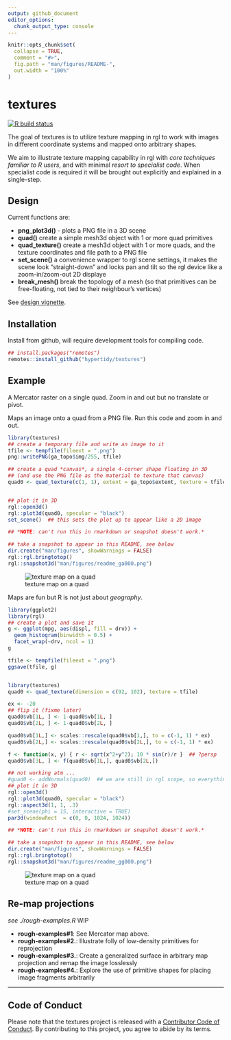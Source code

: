 ```yaml
---
output: github_document
editor_options: 
  chunk_output_type: console
---
```


<!-- README.md is generated from README.Rmd. Please edit that file -->

```r
knitr::opts_chunk$set(
  collapse = TRUE,
  comment = "#>",
  fig.path = "man/figures/README-",
  out.width = "100%"
)
```

# textures

<!-- badges: start -->
[![R build status](https://github.com/hypertidy/textures/workflows/R-CMD-check/badge.svg)](https://github.com/hypertidy/textures/actions)
<!-- badges: end -->



The goal of textures is to utilize texture mapping in rgl to work with images in different coordinate systems and mapped onto arbitrary shapes. 

We aim to illustrate texture mapping capability in rgl with *core techniques familiar to R users*, and with minimal *resort to specialist code*. When specialist code is required
it will be brought out explicitly and explained in a single-step. 


## Design

Current functions are: 

* **png_plot3d()** - plots a PNG file in a 3D scene
* **quad()** create a simple mesh3d object with 1 or more quad primitives
* **quad_texture()** create a mesh3d object with 1 or more quads, and the texture coordinates and
file path to a PNG file
* **set_scene()** a convenience wrapper to rgl scene settings, it makes the scene look "straight-down" 
 and locks pan and tilt so the rgl device like a zoom-in/zoom-out 2D displaye
* **break_mesh()** break the topology of a mesh (so that primitives can be free-floating, not
 tied to their neighbour's vertices)


See [design vignette](https://github.com/hypertidy/textures/blob/master/vignettes/design.Rmd). 

 
## Installation

Install from github, will require development tools for compiling code. 

```R
## install.packages("remotes")
remotes::install_github("hypertidy/textures")
```


## Example

A Mercator raster on a single quad. Zoom in and out but no translate or pivot. 

Maps an image onto a quad from a PNG file. Run this code and zoom in and out. 



```r
library(textures)
## create a temporary file and write an image to it
tfile <- tempfile(fileext = ".png")
png::writePNG(ga_topo$img/255, tfile)

## create a quad *canvas*, a single 4-corner shape floating in 3D
## (and use the PNG file as the material to texture that canvas)
quad0 <- quad_texture(c(1, 1), extent = ga_topo$extent, texture = tfile, )


## plot it in 3D 
rgl::open3d()
rgl::plot3d(quad0, specular = "black")
set_scene()  ## this sets the plot up to appear like a 2D image

```


```r
## *NOTE: can't run this in rmarkdown or snapshot doesn't work.*

## take a snapshot to appear in this README, see below
dir.create("man/figures", showWarnings = FALSE)
rgl::rgl.bringtotop()
rgl::snapshot3d("man/figures/readme_ga000.png")
```


![texture map on a quad](man/figures/readme_ga000.png)


Maps are fun but R is not just about *geography*. 


```r
library(ggplot2)
library(rgl)
## create a plot and save it
g <- ggplot(mpg, aes(displ, fill = drv)) + 
  geom_histogram(binwidth = 0.5) + 
  facet_wrap(~drv, ncol = 1)
g

tfile <- tempfile(fileext = ".png")
ggsave(tfile, g)


library(textures)
quad0 <- quad_texture(dimension = c(92, 102), texture = tfile)

ex <- -20
## flip it (fixme later)
quad0$vb[1L, ] <- 1-quad0$vb[1L, ]
quad0$vb[2L, ] <- 1-quad0$vb[2L, ]

quad0$vb[1L,] <- scales::rescale(quad0$vb[1,], to = c(-1, 1) * ex)
quad0$vb[2L,] <- scales::rescale(quad0$vb[2L,], to = c(-1, 1) * ex)

f <- function(x, y) { r <- sqrt(x^2+y^2); 10 * sin(r)/r }  ## ?persp
quad0$vb[3L, ] <- f(quad0$vb[1L,], quad0$vb[2L,])

## not working atm ...
#quad0 <- addNormals(quad0)  ## we are still in rgl scope, so everything is available
## plot it in 3D 
rgl::open3d()
rgl::plot3d(quad0, specular = "black")
rgl::aspect3d(1, 1, .3)
#set_scene(phi = 15, interactive = TRUE)
par3d(windowRect  = c(0, 0, 1024, 1024))

```


```r
## *NOTE: can't run this in rmarkdown or snapshot doesn't work.*

## take a snapshot to appear in this README, see below
dir.create("man/figures", showWarnings = FALSE)
rgl::rgl.bringtotop()
rgl::snapshot3d("man/figures/readme_gg000.png")
```

![texture map on a quad](man/figures/readme_gg000.png)


## Re-map projections


*see ./rough-examples.R* WIP

* **rough-examples#1**: See Mercator map above. 
* **rough-examples#2.**: Illustrate folly of low-density primitives for reprojection
* **rough-examples#3.**: Create a generalized surface in arbitrary map projection and remap the image losslessly
* **rough-examples#4.**: Explore the use of primitive shapes for placing image fragments arbitrarily



---

## Code of Conduct

Please note that the textures project is released with a [Contributor Code of Conduct](https://contributor-covenant.org/version/2/0/CODE_OF_CONDUCT.html). By contributing to this project, you agree to abide by its terms.

